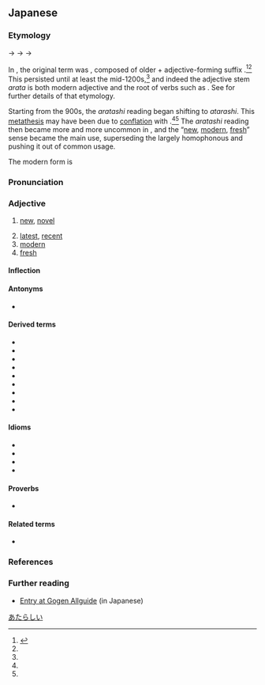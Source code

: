 {{DEFAULTSORT:あたらしい}}
==Japanese==
{{ja-kanjitab|あたら|yomi=k}}

===Etymology===
{{IPAchar|/arataɕi/}} → {{IPAchar|/ataraɕi/}} → {{IPAchar|/ataraɕiki/}} → {{IPAchar|/arataɕiː/}}

In {{w|Old Japanese}}, the original term was {{m|ja|新たし|tr=aratashi}}, composed of older {{m|ja|新た|tr=arata||new}} + adjective-forming suffix {{ja-r|し}}.<ref name="KDJ">{{R:Kokugo Dai Jiten}}</ref><ref name="DJR"/>  This persisted until at least the mid-1200s,<ref name="KDJ"/> and indeed the adjective stem ''arata'' is both modern adjective {{m|ja|新た|tr=arata|pos=''-na'' adjective}} and the root of verbs such as {{m|ja|改める|tr=aratameru||to [[renew]], [[refresh]], [[revise]], or [[reform]] something}}.  See {{m|ja|新た|tr=arata}} for further details of that etymology.

Starting from the 900s, the ''aratashi'' reading began shifting to ''atarashi''.  This [[metathesis]] may have been due to [[conflation]] with {{m|ja|可惜し|tr=atarashi||[[magnificent]], [[excellent]], [[precious]]; [[regrettable]]}}.<ref name="KDJ"/><ref name="DJR"/>  The ''aratashi'' reading then became more and more uncommon in {{w|Early Middle Japanese}}, and the “[[new]], [[modern]], [[fresh]]” sense became the main use, superseding the largely homophonous {{m|ja|可惜し|tr=atarashi}} and pushing it out of common usage.

The modern form is {{ja-adj-shiku|新し|atarashi|nocap=1}}

===Pronunciation===
{{ja-pron|あたらしい|acc=4|acc_ref=DJR,SMK2}}
{{ja-ojad}}

===Adjective===
{{ja-adj|infl=i|あたらしい}}

# [[new]], [[novel]]
#: {{ja-usex|日の下には'''新しい'''ものはない。|ひ の した に は '''あたらし.い''' もの は ない。|There is nothing '''new''' under the sun.}}
# [[latest]], [[recent]]
# [[modern]]
# [[fresh]]

====Inflection====
{{ja-i|あたらし}}

====Antonyms====
* {{ja-r|古い|ふるい|[[old]]}}

====Derived terms====
{{der-top}}
* {{ja-r|新しさ|あたらしさ}}
* {{ja-r|新しみ|あたらしみ}}
* {{ja-r|新しい女|あたらし.い おんな}}
* {{ja-r|事%新しい|こと%-あたらし.い}}
* {{ja-r|生%新しい|なま%-あたらし.い}}
* {{ja-r|真%新しい|ま%あたらし.い}}
* {{ja-r|耳%新しい|みみ%-あたらし.い}}
* {{ja-r|目%新しい|め%あたらし.い}}
* {{ja-r|物%新しい|もの%-あたらし.い}}
{{der-bottom}}

====Idioms====
* {{ja-r|新しい一ページを加える|あたらし.い いち-ページ を くわえる}}
* {{ja-r|新しい酒を新しい皮%袋に盛る|あたらし.い さけ を あたらし.い かわ%ぶくろ に もる}}
* {{ja-r|新しい酒を古い革%袋に入れる|あたらし.い さけ を ふるい かわ%ぶくろ に いれる}}
* {{ja-r|古い革%袋に新しい酒を盛る|ふるい かわ%ぶくろ に あたらし.い さけ を もる}}

====Proverbs====
* {{ja-r|女房と畳は新しい方が良い|にょうぼう と たたみ は あたらし.い ほう が よい}}

====Related terms====
* {{ja-r|新た|あらた}}

===References===
<references/>

===Further reading===
* [http://gogen-allguide.com/a/atarashii.html Entry at Gogen Allguide] (in Japanese)

[[Category:Japanese basic words|あたらしい]]
